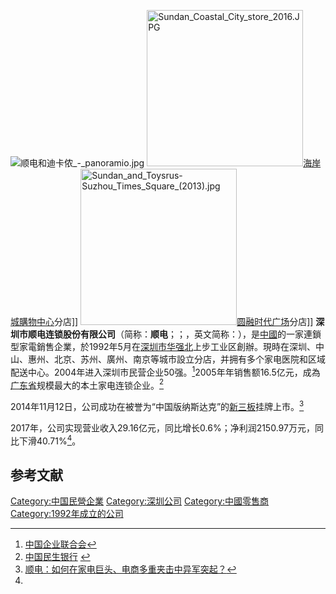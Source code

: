 {{Infobox Company 
| company_name     = 深圳市顺电连锁股份有限公司
| company_name_en  = Shenzhen Sundan Chain Store Co.,Ltd.
| company_logo     = 
| company_type     = [[全国中小企业股份转让系统|新三板挂牌公司]]
| traded_as        = {{NEEQ|831321}}
| foundation       = 1992年
| location         = {{CHN}}[[广东省|广东省]][[深圳市|深圳市]][[华强北路|华强北路]]上步工业区103栋
| key_people       = [[董事长|董事长]]：[[费国强|费国强]]
| industry         = [[零售业|零售业]]
| products         = 
| revenue          = 29.16亿元（2017年）<ref name=nb>{{cite news|url=http://stock.jrj.com.cn/2018/04/12182824382154.shtml|title=顺电股份2017年营收29.16亿元 净赚2151万元|date=2018-04-12|work=挖贝网|publisher=金融界}}</ref>
| operating_income = 
| net_income       = 2150.97万元（2017年）<ref name=nb/>
| num_employees    = 1982人<ref>{{cite web|url=http://www.chinaipo.com/stock/831321/profile.html|title=顺电股份 (831321) 公司概况|publisher=新三板在线|accessdate=2018-09-03}}</ref>
| parent           = 
| divisions        = 
| subsid           = 
| homepage         = https://www.sundan.com/
| footnotes        = 
}}
[[File:顺电和迪卡侬_-_panoramio.jpg|thumb]]
[[File:Sundan_Coastal_City_store_2016.JPG|250px]][[海岸城購物中心|海岸城購物中心]]分店]]
[[File:Sundan_and_Toysrus-Suzhou_Times_Square_(2013).jpg|250px]][[圆融时代广场|圆融时代广场]]分店]]
'''深圳市顺电连锁股份有限公司'''（简称：'''顺电'''；{{NEEQ|831321|name=顺电股份}}；{{Lang-en|Shenzhen Sundan Chain Store Co.,Ltd.}}，英文简称：{{Lang|en|SHENZHEN SUNDAN}}），是[[中國|中國]]的一家連鎖型家電銷售企業，於1992年5月在[[深圳市|深圳市]][[华强北|华强北]]上步工业区創辦。現時在深圳、中山、惠州、北京、苏州、廣州、南京等城市設立分店，并拥有多个家电医院和区域配送中心。2004年进入深圳市民营企业50强。<ref>[http://www.cec-ceda.org.cn/famousdb/qiye439/intro.html 中国企业联合会]</ref>2005年年销售额16.5亿元，成為[[广东省|广东省]]规模最大的本土家电连锁企业。<ref>[http://creditcard.cmbc.com.cn/FQStore/Fqdis.aspx?bid=82 中国民生银行] {{webarchive|url=https://web.archive.org/web/20160919213753/http://creditcard.cmbc.com.cn/FQStore/Fqdis.aspx?bid=82 |date=2016-09-19 }}</ref>

2014年11月12日，公司成功在被誉为“中国版纳斯达克”的[[新三板|新三板]]挂牌上市。<ref>[http://chuansong.me/n/330801951284 顺电：如何在家电巨头、电商多重夹击中异军突起？]</ref>

2017年，公司实现营业收入29.16亿元，同比增长0.6%；净利润2150.97万元，同比下滑40.71%<ref name=nb/>。

== 参考文献 ==
{{Reflist}}
{{华强北}}
[[Category:中国民營企業|Category:中国民營企業]]
[[Category:深圳公司|Category:深圳公司]]
[[Category:中國零售商|Category:中國零售商]]
[[Category:1992年成立的公司|Category:1992年成立的公司]]